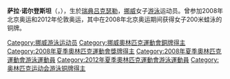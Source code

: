 {{MedalTableTop}}
{{MedalSport|女子[[游泳|游泳]]}}
{{MedalCountry | {{NOR}} }}
{{MedalCompetition|[[奧林匹克運動會|奧林匹克運動會]]}}
{{MedalBronze|[[2008年夏季奧林匹克運動會|2008年北京]]|[[2008年夏季奧林匹克運動會游泳比賽|200米蛙泳]]}}
{{MedalBottom}}
'''萨拉·诺尔登斯坦'''（{{lang-no|'''Sara Nordenstam'''}}，{{bd|1983年|2月28日}}），生於[[瑞典|瑞典]][[吕克瑟勒|吕克瑟勒]]，[[挪威|挪威]]女子[[游泳|游泳]]运动员。曾参加2008年北京奥运和2012年伦敦奥运，其中在2008年北京奥运期间获得女子200米蛙泳的铜牌。

{{DEFAULTSORT:Nordenstam, Sara}}
[[Category:挪威游泳运动员|Category:挪威游泳运动员]]
[[Category:挪威奧林匹克運動會銅牌得主|Category:挪威奧林匹克運動會銅牌得主]]
[[Category:2008年夏季奧林匹克運動會獎牌得主|Category:2008年夏季奧林匹克運動會獎牌得主]]
[[Category:2008年夏季奧林匹克運動會游泳運動員|Category:2008年夏季奧林匹克運動會游泳運動員]]
[[Category:2012年夏季奧林匹克運動會游泳運動員|Category:2012年夏季奧林匹克運動會游泳運動員]]
[[Category:奥林匹克运动会游泳铜牌得主|Category:奥林匹克运动会游泳铜牌得主]]

{{Norway-bio-stub}}